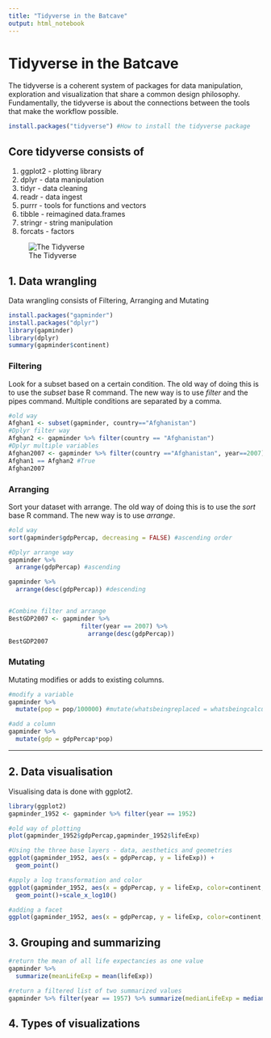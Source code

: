 ```yaml
---
title: "Tidyverse in the Batcave"
output: html_notebook
---
```

# Tidyverse in the Batcave

The tidyverse is a coherent system of packages for data manipulation, exploration and visualization that share a common design philosophy. Fundamentally, the tidyverse is about the connections between the tools that make the workflow possible.

```r
install.packages("tidyverse") #How to install the tidyverse package
```
## Core tidyverse consists of
1. ggplot2 - plotting library
2. dplyr - data manipulation
3. tidyr - data cleaning
4. readr - data ingest
5. purrr - tools for functions and vectors
6. tibble - reimagined data.frames
7. stringr - string manipulation
8. forcats - factors

![The Tidyverse](tidyverse1.png)

## 1. Data wrangling

Data wrangling consists of Filtering, Arranging and Mutating

```r
install.packages("gapminder")
install.packages("dplyr")
library(gapminder)
library(dplyr)
summary(gapminder$continent)
```
### Filtering
Look for a subset based on a certain condition. The old way of doing this is to use the *subset* base R command. The new way is to use *filter* and the pipes command. Multiple conditions are separated by a comma.
```r
#old way
Afghan1 <- subset(gapminder, country=="Afghanistan")
#Dplyr filter way
Afghan2 <- gapminder %>% filter(country == "Afghanistan")
#Dplyr multiple variables
Afghan2007 <- gapminder %>% filter(country =="Afghanistan", year==2007)
Afghan1 == Afghan2 #True
Afghan2007
```

### Arranging
Sort your dataset with arrange. The old way of doing this is to use the *sort* base R command. The new way is to use *arrange*.
```r
#old way
sort(gapminder$gdpPercap, decreasing = FALSE) #ascending order

#Dplyr arrange way
gapminder %>%
  arrange(gdpPercap) #ascending

gapminder %>%
  arrange(desc(gdpPercap)) #descending


#Combine filter and arrange
BestGDP2007 <- gapminder %>%
                    filter(year == 2007) %>%
                      arrange(desc(gdpPercap))
BestGDP2007
```

### Mutating
Mutating modifies or adds to existing columns.
```r
#modify a variable
gapminder %>%
  mutate(pop = pop/100000) #mutate(whatsbeingreplaced = whatsbeingcalculated)

#add a column
gapminder %>%
  mutate(gdp = gdpPercap*pop)
```
---
## 2. Data visualisation

Visualising data is done with ggplot2.
```r
library(ggplot2)
gapminder_1952 <- gapminder %>% filter(year == 1952)

#old way of plotting
plot(gapminder_1952$gdpPercap,gapminder_1952$lifeExp)

#Using the three base layers - data, aesthetics and geometries
ggplot(gapminder_1952, aes(x = gdpPercap, y = lifeExp)) +
  geom_point()

#apply a log transformation and color
ggplot(gapminder_1952, aes(x = gdpPercap, y = lifeExp, color=continent, size=pop)) +
  geom_point()+scale_x_log10()

#adding a facet
ggplot(gapminder_1952, aes(x = gdpPercap, y = lifeExp, color=continent, size=pop)) + geom_point()+scale_x_log10()+facet_wrap(~ continent)

```

## 3. Grouping and summarizing

```r
#return the mean of all life expectancies as one value
gapminder %>%
  summarize(meanLifeExp = mean(lifeExp))

#return a filtered list of two summarized values
gapminder %>% filter(year == 1957) %>% summarize(medianLifeExp = median(lifeExp), maxGdpPercap = max(gdpPercap))
```

## 4. Types of visualizations

